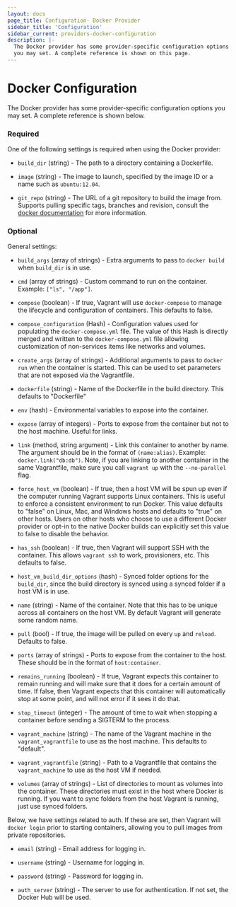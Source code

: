 ```yaml
---
layout: docs
page_title: Configuration- Docker Provider
sidebar_title: 'Configuration'
sidebar_current: providers-docker-configuration
description: |-
  The Docker provider has some provider-specific configuration options
  you may set. A complete reference is shown on this page.
---
```


# Docker Configuration

The Docker provider has some provider-specific configuration options
you may set. A complete reference is shown below.

### Required

One of the following settings is required when using the Docker provider:

- `build_dir` (string) - The path to a directory containing a Dockerfile.

- `image` (string) - The image to launch, specified by the image ID or a name
  such as `ubuntu:12.04`.

- `git_repo` (string) - The URL of a git repository to build the image from.
  Supports pulling specific tags, branches and revision, consult the
  [docker documentation](https://docs.docker.com/engine/reference/commandline/build/#/git-repositories)
  for more information.

### Optional

General settings:

- `build_args` (array of strings) - Extra arguments to pass to
  `docker build` when `build_dir` is in use.

- `cmd` (array of strings) - Custom command to run on the container.
  Example: `["ls", "/app"]`.

- `compose` (boolean) - If true, Vagrant will use `docker-compose` to
  manage the lifecycle and configuration of containers. This defaults
  to false.

- `compose_configuration` (Hash) - Configuration values used for populating
  the `docker-compose.yml` file. The value of this Hash is directly merged
  and written to the `docker-compose.yml` file allowing customization of
  non-services items like networks and volumes.

- `create_args` (array of strings) - Additional arguments to pass to
  `docker run` when the container is started. This can be used to set
  parameters that are not exposed via the Vagrantfile.

- `dockerfile` (string) - Name of the Dockerfile in the build directory.
  This defaults to "Dockerfile"

- `env` (hash) - Environmental variables to expose into the container.

- `expose` (array of integers) - Ports to expose from the container
  but not to the host machine. Useful for links.

- `link` (method, string argument) - Link this container to another
  by name. The argument should be in the format of `(name:alias)`.
  Example: `docker.link("db:db")`. Note, if you are linking to
  another container in the same Vagrantfile, make sure you call
  `vagrant up` with the `--no-parallel` flag.

- `force_host_vm` (boolean) - If true, then a host VM will be spun up
  even if the computer running Vagrant supports Linux containers. This
  is useful to enforce a consistent environment to run Docker. This value
  defaults to "false" on Linux, Mac, and Windows hosts and defaults to "true"
  on other hosts. Users on other hosts who choose to use a different Docker
  provider or opt-in to the native Docker builds can explicitly set this
  value to false to disable the behavior.

- `has_ssh` (boolean) - If true, then Vagrant will support SSH with
  the container. This allows `vagrant ssh` to work, provisioners, etc.
  This defaults to false.

- `host_vm_build_dir_options` (hash) - Synced folder options for the
  `build_dir`, since the build directory is synced using a synced folder
  if a host VM is in use.

- `name` (string) - Name of the container. Note that this has to be unique
  across all containers on the host VM. By default Vagrant will generate
  some random name.

- `pull` (bool) - If true, the image will be pulled on every `up` and
  `reload`. Defaults to false.

- `ports` (array of strings) - Ports to expose from the container to the
  host. These should be in the format of `host:container`.

- `remains_running` (boolean) - If true, Vagrant expects this container
  to remain running and will make sure that it does for a certain amount
  of time. If false, then Vagrant expects that this container will
  automatically stop at some point, and will not error if it sees it do that.

- `stop_timeout` (integer) - The amount of time to wait when stopping
  a container before sending a SIGTERM to the process.

- `vagrant_machine` (string) - The name of the Vagrant machine in the
  `vagrant_vagrantfile` to use as the host machine. This defaults to
  "default".

- `vagrant_vagrantfile` (string) - Path to a Vagrantfile that contains
  the `vagrant_machine` to use as the host VM if needed.

- `volumes` (array of strings) - List of directories to mount as
  volumes into the container. These directories must exist in the
  host where Docker is running. If you want to sync folders from the
  host Vagrant is running, just use synced folders.

Below, we have settings related to auth. If these are set, then Vagrant
will `docker login` prior to starting containers, allowing you to pull
images from private repositories.

- `email` (string) - Email address for logging in.

- `username` (string) - Username for logging in.

- `password` (string) - Password for logging in.

- `auth_server` (string) - The server to use for authentication. If not
  set, the Docker Hub will be used.
